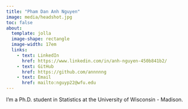 ```yaml
---
title: "Pham Dan Anh Nguyen"
image: media/headshot.jpg
toc: false
about: 
  template: jolla
  image-shape: rectangle
  image-width: 17em
  links:
    - text: LinkedIn
      href: https://www.linkedin.com/in/anh-nguyen-450b841b2/
    - text: GitHub
      href: https://github.com/annnnng
    - text: Email
      href: mailto:nguyp22@wfu.edu
---
```


I'm a Ph.D. student in Statistics at the University of Wisconsin - Madison.